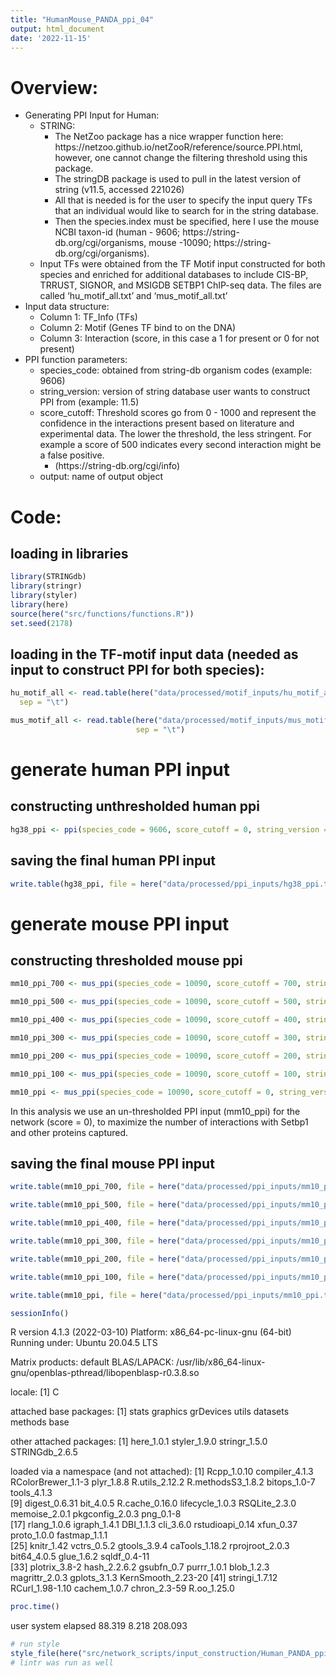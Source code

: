 ```yaml
---
title: "HumanMouse_PANDA_ppi_04"
output: html_document
date: '2022-11-15'
---
```

# Overview: 
* Generating PPI Input for Human:
  * STRING:
    * The NetZoo package has a nice wrapper function here: https://netzoo.github.io/netZooR/reference/source.PPI.html, however, one cannot change the filtering threshold using this package. 
    * The stringDB package is used to pull in the latest version of string (v11.5, accessed 221026)
    * All that is needed is for the user to specify the input query TFs that an individual would like to search for in the string database. 
    * Then the species.index must be specified, here I use the mouse NCBI taxon-id (human - 9606; https://string-db.org/cgi/organisms, mouse -10090; https://string-db.org/cgi/organisms).
  * Input TFs were obtained from the TF Motif input constructed for both species and enriched for additional databases to include CIS-BP, TRRUST, SIGNOR, and MSIGDB SETBP1 ChIP-seq data. The files are called 'hu_motif_all.txt' and 'mus_motif_all.txt'
  
* Input data structure:
  * Column 1: TF_Info (TFs)
  * Column 2: Motif (Genes TF bind to on the DNA)
  * Column 3: Interaction (score, in this case a 1 for present or 0 for not present)
  
* PPI function parameters:
  * species_code: obtained from string-db organism codes (example: 9606)
  * string_version: version of string database user wants to construct PPI from (example: 11.5)
  * score_cutoff: Threshold scores go from 0 - 1000 and represent the confidence in the interactions present based on literature and experimental data. The lower the threshold, the less stringent. For example a score of 500 indicates every second interaction might be a false positive. 
    * (https://string-db.org/cgi/info)
  * output: name of output object

# Code: 

## loading in libraries
```r
library(STRINGdb)
library(stringr)
library(styler)
library(here)
source(here("src/functions/functions.R"))
set.seed(2178)
```

## loading in the TF-motif input data (needed as input to construct PPI for both species):
```r
hu_motif_all <- read.table(here("data/processed/motif_inputs/hu_motif_all.txt"),
  sep = "\t")
```

```r
mus_motif_all <- read.table(here("data/processed/motif_inputs/mus_motif_all.txt"),
                            sep = "\t")
```

# generate human PPI input 

## constructing unthresholded human ppi
```r
hg38_ppi <- ppi(species_code = 9606, score_cutoff = 0, string_version = 11.5, data = hu_motif_all)
```

## saving the final human PPI input 
```r
write.table(hg38_ppi, file = here("data/processed/ppi_inputs/hg38_ppi.txt"), sep = "\t") # save final input data to Cheaha for use in network construction
```

# generate mouse PPI input 

## constructing thresholded mouse ppi
```r
mm10_ppi_700 <- mus_ppi(species_code = 10090, score_cutoff = 700, string_version = 11.5, data = mus_motif_all)

mm10_ppi_500 <- mus_ppi(species_code = 10090, score_cutoff = 500, string_version = 11.5, data = mus_motif_all)

mm10_ppi_400 <- mus_ppi(species_code = 10090, score_cutoff = 400, string_version = 11.5, data = mus_motif_all)

mm10_ppi_300 <- mus_ppi(species_code = 10090, score_cutoff = 300, string_version = 11.5, data = mus_motif_all)

mm10_ppi_200 <- mus_ppi(species_code = 10090, score_cutoff = 200, string_version = 11.5, data = mus_motif_all)

mm10_ppi_100 <- mus_ppi(species_code = 10090, score_cutoff = 100, string_version = 11.5, data = mus_motif_all)

mm10_ppi <- mus_ppi(species_code = 10090, score_cutoff = 0, string_version = 11.5, data = mus_motif_all)
```
In this analysis we use an un-thresholded PPI input (mm10_ppi) for the network (score = 0), to maximize the number of interactions with Setbp1 and other proteins captured. 

## saving the final mouse PPI input 
```r
write.table(mm10_ppi_700, file = here("data/processed/ppi_inputs/mm10_ppi_700.txt"), sep = "\t")

write.table(mm10_ppi_500, file = here("data/processed/ppi_inputs/mm10_ppi_500.txt"), sep = "\t")

write.table(mm10_ppi_400, file = here("data/processed/ppi_inputs/mm10_ppi_400.txt"), sep = "\t")

write.table(mm10_ppi_300, file = here("data/processed/ppi_inputs/mm10_ppi_300.txt"), sep = "\t")

write.table(mm10_ppi_200, file = here("data/processed/ppi_inputs/mm10_ppi_200.txt"), sep = "\t")

write.table(mm10_ppi_100, file = here("data/processed/ppi_inputs/mm10_ppi_100.txt"), sep = "\t")

write.table(mm10_ppi, file = here("data/processed/ppi_inputs/mm10_ppi.txt"), sep = "\t") # save final input data for use in network construction
```

```r
sessionInfo()
```
R version 4.1.3 (2022-03-10)
Platform: x86_64-pc-linux-gnu (64-bit)
Running under: Ubuntu 20.04.5 LTS

Matrix products: default
BLAS/LAPACK: /usr/lib/x86_64-linux-gnu/openblas-pthread/libopenblasp-r0.3.8.so

locale:
[1] C

attached base packages:
[1] stats     graphics  grDevices utils     datasets  methods   base     

other attached packages:
[1] here_1.0.1     styler_1.9.0   stringr_1.5.0  STRINGdb_2.6.5

loaded via a namespace (and not attached):
 [1] Rcpp_1.0.10        compiler_4.1.3     RColorBrewer_1.1-3 plyr_1.8.8         R.utils_2.12.2     R.methodsS3_1.8.2  bitops_1.0-7       tools_4.1.3       
 [9] digest_0.6.31      bit_4.0.5          R.cache_0.16.0     lifecycle_1.0.3    RSQLite_2.3.0      memoise_2.0.1      pkgconfig_2.0.3    png_0.1-8         
[17] rlang_1.0.6        igraph_1.4.1       DBI_1.1.3          cli_3.6.0          rstudioapi_0.14    xfun_0.37          proto_1.0.0        fastmap_1.1.1     
[25] knitr_1.42         vctrs_0.5.2        gtools_3.9.4       caTools_1.18.2     rprojroot_2.0.3    bit64_4.0.5        glue_1.6.2         sqldf_0.4-11      
[33] plotrix_3.8-2      hash_2.2.6.2       gsubfn_0.7         purrr_1.0.1        blob_1.2.3         magrittr_2.0.3     gplots_3.1.3       KernSmooth_2.23-20
[41] stringi_1.7.12     RCurl_1.98-1.10    cachem_1.0.7       chron_2.3-59       R.oo_1.25.0       

```r
proc.time()
```
   user  system elapsed 
 88.319   8.218 208.093
 
```r
# run style
style_file(here("src/network_scripts/input_construction/Human_PANDA_ppi.Rmd"))
# lintr was run as well
```

